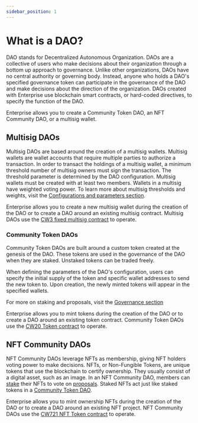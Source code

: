 ```yaml
---
sidebar_position: 1
---
```


# What is a DAO?

DAO stands for Decentralized Autonomous Organization. DAOs are a collective of users who make decisions about their organization through a bottom up approach to governance. Unlike other organizations, DAOs have no central authority or governing body. Instead, anyone who holds a DAO's specified governance token can participate in the governance of the DAO and make decisions about the direction of the organization. DAOs created with Enterprise use blockchain smart contracts, or hard-coded directives, to specify the function of the DAO.


Enterprise allows you to create a Community Token DAO, an NFT Community DAO, or a multisig wallet.


## Multisig DAOs

Multisig DAOs are based around the creation of a multisig wallets. Multisig wallets are wallet accounts that require multiple parties to authorize a transaction. In order to transact the holdings of a multisig wallet, a minimum threshold number of multisig owners must sign the transaction. The threshold parameter is determined by the DAO configuration. Multisig wallets must be created with at least two members. Wallets in a multisig have weighted voting power. To learn more about multisig thresholds and weights, visit the [Configurations and parameters section](./config.mdx#weight-and-threshold).

Enterprise allows you to create a new multisig wallet during the creation of the DAO or to create a DAO around an existing multisig contract. Multisig DAOs use the [CW3 fixed multisig contract](https://github.com/CosmWasm/cw-plus/tree/main/packages/cw3) to operate.

### Community Token DAOs

Community Token DAOs are built around a custom token created at the genesis of the DAO. These tokens are used in the governance of the DAO when they are staked. Unstaked tokens can be traded freely. 

When defining the parameters of the DAO's configuration, users can specify the initial supply of the token and specific wallet addresses to send the new token to. Upon creation, the newly minted tokens will appear in the specified wallets. 

For more on staking and proposals, visit the [Governance section](./governance.mdx)

Enterprise allows you to mint tokens during the creation of the DAO or to create a DAO around an existing token contract. Community Token DAOs use the [CW20 Token contract](https://github.com/CosmWasm/cw-plus/blob/main/packages/cw20/README.md) to operate. 

## NFT Community DAOs

NFT Community DAOs leverage NFTs as membership, giving NFT holders voting power to make decisions. NFTs, or Non-Fungible Tokens, are unique tokens that use the blockchain to certify ownership. They usually consist of a digital asset, such as an image. In an NFT Community DAO, members can [stake](./governance.mdx#staking) their NFTs to vote on [proposals](./governance.mdx#proposals). Staked NFTs act just like staked tokens in a [Community Token DAO](#community-token-dao). 

Enterprise allows you to mint ownership NFTs during the creation of the DAO or to create a DAO around an existing NFT project. NFT Community DAOs use the [CW721 NFT Token contract](https://github.com/CosmWasm/cw-nfts/blob/main/packages/cw721/README.md) to operate. 
